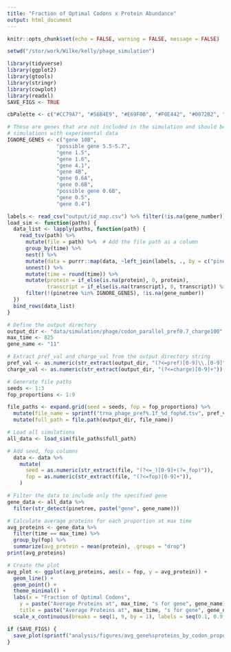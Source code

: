 ```yaml
---
title: "Fraction of Optimal Codons x Protein Abundance"
output: html_document
---
```


```r
knitr::opts_chunk$set(echo = FALSE, warning = FALSE, message = FALSE)

setwd("/stor/work/Wilke/kelly/phage_simulation")

library(tidyverse)
library(ggplot2)
library(gtools)
library(stringr)
library(cowplot)
library(readxl)
SAVE_FIGS <- TRUE

cbPalette <- c("#CC79A7", "#56B4E9", "#E69F00", "#F0E442", "#0072B2", "#D55E00", "#009E73", "#999999")

# These are genes that are not included in the simulation and should be removed before comparing
# simulations with experimental data
IGNORE_GENES <- c("gene 10B",
                "possible gene 5.5-5.7",
                "gene 1.5",
                "gene 1.6",
                "gene 4.1",
                "gene 4B",
                "gene 0.6A",
                "gene 0.6B",
                "possible gene 0.6B",
                "gene 0.5",
                "gene 0.4")
```

```r
labels <- read_csv("output/id_map.csv") %>% filter(!is.na(gene_number))
load_sim <- function(paths) {
  data_list <- lapply(paths, function(path) {
    read_tsv(path) %>%
      mutate(file = path) %>%  # Add the file path as a column
      group_by(time) %>%
      nest() %>%
      mutate(data = purrr::map(data, ~left_join(labels, ., by = c("pinetree" = "species")))) %>%
      unnest() %>%
      mutate(time = round(time)) %>%
      mutate(protein = if_else(is.na(protein), 0, protein),
             transcript = if_else(is.na(transcript), 0, transcript)) %>%
      filter(!(pinetree %in% IGNORE_GENES), !is.na(gene_number))
  })
  bind_rows(data_list)
}

# Define the output directory
output_dir <- "data/simulation/phage/codon_parallel_pref0.7_charge100"
max_time <- 825
gene_name <- "11"

# Extract pref_val and charge_val from the output directory string
pref_val <- as.numeric(str_extract(output_dir, "(?<=pref)[0-9]\\.[0-9]"))
charge_val <- as.numeric(str_extract(output_dir, "(?<=charge)[0-9]+"))

# Generate file paths
seeds <- 1:3
fop_proportions <- 1:9

file_paths <- expand.grid(seed = seeds, fop = fop_proportions) %>%
  mutate(file_name = sprintf("trna_phage_pref%.1f_%d_fop%d.tsv", pref_val, seed, fop)) %>%
  mutate(full_path = file.path(output_dir, file_name))

# Load all simulations
all_data <- load_sim(file_paths$full_path)

# Add seed, fop columns
  data <- data %>%
    mutate(
      seed = as.numeric(str_extract(file, "(?<=_)[0-9]+(?=_fop)")),
      fop = as.numeric(str_extract(file, "(?<=fop)[0-9]+")),
    )

# Filter the data to include only the specified gene
gene_data <- all_data %>%
  filter(str_detect(pinetree, paste("gene", gene_name)))

# Calculate average proteins for each proportion at max time
avg_proteins <- gene_data %>%
  filter(time == max_time) %>%
  group_by(fop) %>%
  summarize(avg_protein = mean(protein), .groups = "drop")
print(avg_proteins)

# Create the plot
avg_plot <- ggplot(avg_proteins, aes(x = fop, y = avg_protein)) +
  geom_line() +
  geom_point() +
  theme_minimal() +
  labs(x = "Fraction of Optimal Codons", 
    y = paste("Average Proteins at", max_time, "s for gene", gene_name), 
    title = paste("Average Proteins at", max_time, "s for gene", gene_name, "for Fractions of Optimal Codons   [ tRNA pref proportion:", pref_val, "& charge rate:", charge_val,"]")) +
  scale_x_continuous(breaks = seq(1, 9, by = 1), labels = seq(0.1, 0.9, by = 0.1))

if (SAVE_FIGS) {
  save_plot(sprintf("analysis/figures/avg_gene%sproteins_by_codon_proportion_%ds_pref%.1f_charge%d.pdf", gene_name, max_time, pref_val, charge_val), avg_plot, base_width = 12, base_height = 12)
}
```